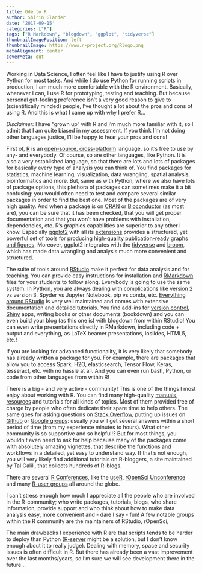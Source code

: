 ```yaml
---
title: Ode to R
author: Shirin Glander
date: '2017-09-15'
categories: ["R"]
tags: ["R Markdown", "blogdown", "ggplot", "tidyverse"]
thumbnailImagePosition: left
thumbnailImage: https://www.r-project.org/Rlogo.png
metaAlignment: center
coverMeta: out
---
```


Working in Data Science, I often feel like I have to justify using R over Python for most tasks. And while I do use Python for running scripts in production, I am much more comfortable with the R environment. Basically, whenever I can, I use R for prototyping, testing and teaching. But because personal gut-feeling preference isn't a very good reason to give to (scientifically minded) people, I've thought a lot about the pros and cons of using R. And this is what I came up with why I prefer R...

*Disclaimer:* I have "grown up" with R and I'm much more familiar with it, so I admit that I am quite biased in my assessment. If you think I'm not doing other languages justice, I'll be happy to hear your pros and cons!

First of, [R](https://www.r-project.org/) is an [open-source, cross-platform](https://cran.r-project.org/) language, so it's free to use by any- and everybody. Of course, so are other languages, like Python.
It is also a very established language, so that there are lots and lots of packages for basically every type of analysis you can think of. You find packages for statistics, machine learning, visualization, data wrangling, spatial analysis, bioinformatics and more.
But, same as with Python, where we also have lots of package options, this plethora of packages can sometimes make it a bit confusing: you would often need to test and compare several similar packages in order to find the best one.
Most of the packages are of very high quality. And when a package is on [CRAN](https://cran.r-project.org/web/packages/available_packages_by_name.html) or [Bioconductor](https://www.bioconductor.org/) (as most are), you can be sure that it has been checked, that you will get proper documentation and that you won't have problems with installation, dependencies, etc. 
R's graphics capabilities are superior to any other I know. Especially [ggplot2](http://ggplot2.org/) with all its [extensions](http://www.ggplot2-exts.org/) provides a structured, yet powerful set of tools for producing [high-quality publication-ready graphs and figures](http://www.r-graph-gallery.com/portfolio/ggplot2-package/).
Moreover, ggplot2 integrates with the [tidyverse](https://www.tidyverse.org/) and [broom](https://cran.r-project.org/web/packages/broom/vignettes/broom.html), which has made data wrangling and analysis much more convenient and structured.

The suite of tools around [RStudio](https://www.rstudio.com/) make it perfect for data analysis and for teaching. You can provide easy instructions for installation and [RMarkdown](http://rmarkdown.rstudio.com/) files for your students to follow along. Everybody is going to use the same system. In Python, you are always dealing with complications like version 2 vs version 3, Spyder vs Jupyter Notebook, pip vs conda, etc. 
[Everything around RStudio](https://www.rstudio.com/products/rpackages/) is very well maintained and comes with extensive documentation and detailed tutorials. You find add-ins for [version control](https://support.rstudio.com/hc/en-us/articles/200532077-Version-Control-with-Git-and-SVN), [Shiny](http://shiny.rstudio.com/) apps, writing books or other documents (bookdown) and you can even build your blog (as this one is) with blogdown from within RStudio!
You can even write presentations directly in RMarkdown, including code + output and everything, as LaTeX beamer presentations, ioslides, HTML5, etc.!

If you are looking for advanced functionality, it is very likely that somebody has already written a package for you. For example, there are packages that allow you to access Spark, H2O, elasticsearch, Tensor Flow, Keras, tesseract, etc. with no hassle at all. And you can even run bash, Python, or code from other languages from within R!

There is a big - and very active - community! This is one of the things I most enjoy about working with R. You can find many high-quality [manuals](https://cran.r-project.org/manuals.html), [resources](https://cran.r-project.org/other-docs.html) and tutorials for all kinds of topics. Most of them provided free of charge by people who often dedicate their spare time to help others. The same goes for asking questions on [Stack Overflow](https://stackoverflow.com/questions/tagged/r), putting up issues on [Github](https://github.com/) or [Google groups](https://groups.google.com/forum/#!forum/r-help-archive): usually you will get several answers within a short period of time (from my experience minutes to hours). What other community is so supportive and so helpful!?
But for most things, you wouldn't even need to ask for help because many of the packages come with absolutely amazing vignettes, that describe the functions and workflows in a detailed, yet easy to understand way. 
If that's not enough, you will very likely find additional tutorials on R-bloggers, a site maintained by Tal Galili, that collects hundreds of R-blogs. 

There are several [R Conferences](https://www.r-project.org/conferences.html), like the [useR](https://user2018.r-project.org/), [rOpenSci Unconference](https://ropensci.org/community/events.html) and many [R-user groups](https://jumpingrivers.github.io/meetingsR/r-user-groups.html) all around the globe.

I can't stress enough how much I appreciate all the people who are involved in the R-community; who write packages, tutorials, blogs, who share information, provide support and who think about how to make data analysis easy, more convenient and - dare I say - fun!
A few notable groups within the R community are the maintainers of RStudio, rOpenSci, 

The main drawbacks I experience with R are that scripts tends to be harder to deploy than Python ([R-server](https://www.microsoft.com/en-us/cloud-platform/r-server) might be a solution, but I don't know enough about it to really judge). Dealing with memory, space and security issues is often difficult in R. But there has already been a vast improvement over the last months/years, so I'm sure we will see development there in the future...